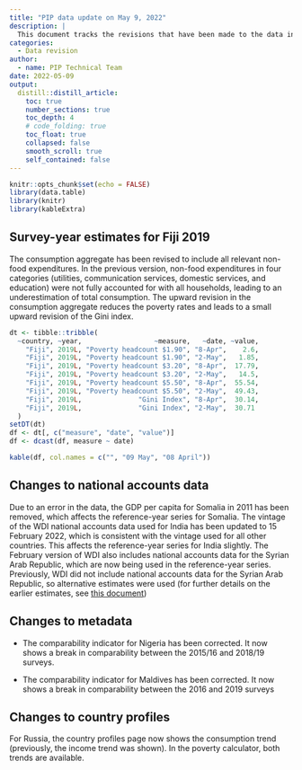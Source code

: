 ```yaml
---
title: "PIP data update on May 9, 2022"
description: |
  This document tracks the revisions that have been made to the data in the World Bank’s Poverty and Inequality Platform. In a typical year, there are two major updates (in March/April and September/October), which bring in new survey data. These major updates are documented using a What’s New document (published in the Global Poverty Monitoring Technical Notes series). When necessary, intermediate updates are made to correct errors as soon as possible. Changes made as part of the intermediate updates are documented below.
categories:
  - Data revision
author:
  - name: PIP Technical Team
date: 2022-05-09
output:
  distill::distill_article:
    toc: true
    number_sections: true
    toc_depth: 4
    # code_folding: true
    toc_float: true
    collapsed: false
    smooth_scroll: true
    self_contained: false
---
```


```r
knitr::opts_chunk$set(echo = FALSE)
library(data.table)
library(knitr)
library(kableExtra)
```

## Survey-year estimates for Fiji 2019

The consumption aggregate has been revised to include all relevant non-food
expenditures. In the previous version, non-food expenditures in four categories
(utilities, communication services, domestic services, and education) were not
fully accounted for with all households, leading to an underestimation of total
consumption. The upward revision in the consumption aggregate reduces the
poverty rates and leads to a small upward revision of the Gini index.

```r
dt <- tibble::tribble(
  ~country, ~year,                  ~measure,   ~date, ~value,
    "Fiji", 2019L, "Poverty headcount $1.90", "8-Apr",    2.6,
    "Fiji", 2019L, "Poverty headcount $1.90", "2-May",   1.85,
    "Fiji", 2019L, "Poverty headcount $3.20", "8-Apr",  17.79,
    "Fiji", 2019L, "Poverty headcount $3.20", "2-May",   14.5,
    "Fiji", 2019L, "Poverty headcount $5.50", "8-Apr",  55.54,
    "Fiji", 2019L, "Poverty headcount $5.50", "2-May",  49.43,
    "Fiji", 2019L,              "Gini Index", "8-Apr",  30.14,
    "Fiji", 2019L,              "Gini Index", "2-May",  30.71
  )
setDT(dt)
df <- dt[, c("measure", "date", "value")]
df <- dcast(df, measure ~ date)
```

```r
kable(df, col.names = c("", "09 May", "08 April")) 
```

## Changes to national accounts data

Due to an error in the data, the GDP per capita for Somalia in 2011 has been
removed, which affects the reference-year series for Somalia. The vintage of the
WDI national accounts data used for India has been updated to 15 February 2022,
which is consistent with the vintage used for all other countries. This affects
the reference-year series for India slightly. The February version of WDI also
includes national accounts data for the Syrian Arab Republic, which are now being used
in the reference-year series. Previously, WDI did not include national accounts data
for the Syrian Arab Republic, so alternative estimates were used (for further details
on the earlier estimates, see [this document](https://documents1.worldbank.org/curated/en/099422404082231105/pdf/IDU02070690808ee7044720a1e6010de398e6a75.pdf))

## Changes to metadata

-   The comparability indicator for Nigeria has been corrected. It now shows a
    break in comparability between the 2015/16 and 2018/19 surveys.

-   The comparability indicator for Maldives has been corrected. It now shows a
    break in comparability between the 2016 and 2019 surveys

## Changes to country profiles

For Russia, the country profiles page now shows the consumption trend
(previously, the income trend was shown). In the poverty calculator, both trends
are available.

